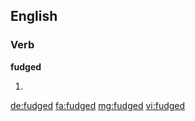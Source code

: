 ==English==

===Verb===
'''fudged'''

# {{past of|[[fudge#Verb|fudge]]}}

[[de:fudged]]
[[fa:fudged]]
[[mg:fudged]]
[[vi:fudged]]